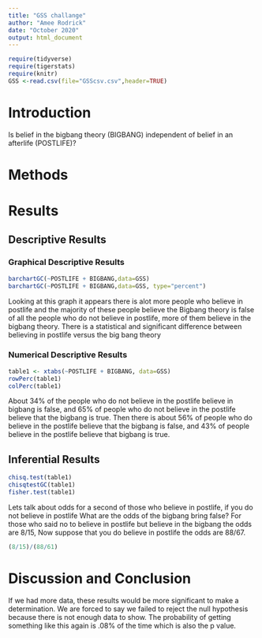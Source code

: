```yaml
---
title: "GSS challange"
author: "Amee Rodrick"
date: "October 2020"
output: html_document
---
```


```r
require(tidyverse)
require(tigerstats)
require(knitr)
GSS <-read.csv(file="GSScsv.csv",header=TRUE)
```

# Introduction

<!--In this section you explain what you are trying to show.  Where did the data come from?  What is the research or other question you are trying to answer?.  If you skimp in this section expect to be marked down in your grade. Paint a picture of the project a couple of paragraphs is expected!-->

Is belief in the bigbang theory (BIGBANG) independent of belief in an afterlife (POSTLIFE)?

# Methods

<!--Decide on your methods:  use "variable analysis" or other appropriate descriptors.  Make sure to choose at least one graphical method and at least one numerical method. Discuss what data manipulations may be needed for example subsetting or other binning procedures and what sort of graphical displays and inferential tools will be used!-->

# Results

<!--Divide this section into two sub-sections:  One for your descriptive  results and one for your inferential results.!-->

## Descriptive Results

### Graphical Descriptive Results

<!--Graphical results here.  Make sure to show your code.  Provide appropriate labels for axes, giving units if possible, and provide a good title for the graph, too.  Use the graphical results to describe the patterns if any that exist in the data as focused toward the research question. Bottom line is to explain the features of the graph that are relevant to conforming or departing to what is expected by your null hypothesis !-->
```r
barchartGC(~POSTLIFE + BIGBANG,data=GSS)
barchartGC(~POSTLIFE + BIGBANG,data=GSS, type="percent")

```

Looking at this graph it appears there is alot more people who believe in postlife and the majority of these people believe the Bigbang theory is false of all the people who do not believe in postlife, more of them believe in the bigbang theory. There is a statistical and  significant difference between believing in postlife versus the big bang theory 


### Numerical Descriptive Results

<!--Numerical results go here. Use the numerical results to describe the patterns if any that exist in the data as focused toward the research question!-->
```r
table1 <- xtabs(~POSTLIFE + BIGBANG, data=GSS)
rowPerc(table1)
colPerc(table1)
```

About 34% of the people who do not believe in the postlife believe in bigbang is false, and 65% of people who do not  believe in the postlife believe that the bigbang is true. Then there is about 56% of people who do believe in the postlife believe that the bigbang is false, and 43% of people believe in the postlife believe that bigbang is true.

## Inferential Results

<!--State hypothesis clearly.  Make sure your discussion of the inferential test covers all the aspects that the test output produces, such as test statistic, p-value etc.  Make a decision about the null hypothesis, explain the assumptions on which the selected test/procedure was based, and why the chosen procedure satisfys the assumptions and is appropriate to answer the research question!-->
```r
chisq.test(table1)
chisqtestGC(table1)
fisher.test(table1)
```

Lets talk about odds for a second of those who believe in postlife, if you do not believe in postlife What are the odds of the bigbang bring false? For those who said no to believe in postlife but believe in the bigbang the odds are 8/15, Now suppose that you do believe in postlife the odds are 88/67.
```r
(8/15)/(88/61)
```










# Discussion and Conclusion

<!--Discussion and conclusion here.  If you found a relationship be sure to consider whether the relationship occurs because one of the variavbles causes the other, or whether they perhasps are related for some other reason.  Watch the chapter 6 videos from the GeorgeTown videos collection.!-->

If we had more data, these results would be more significant to make a determination. We are forced to say we failed to reject the null hypothesis because there is not enough data to show. The probability of  getting something  like this again is .08% of the time which is also the p value.

